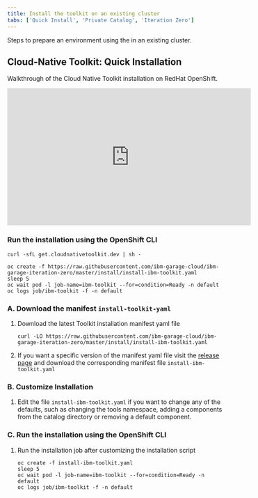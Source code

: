 ```yaml
---
title: Install the toolkit on an existing cluster
tabs: ['Quick Install', 'Private Catalog', 'Iteration Zero']
---
```



<PageDescription>

Steps to prepare an environment using the <Globals name="shortName" /> in an existing cluster.

</PageDescription>

## Cloud-Native Toolkit: Quick Installation

Walkthrough of the Cloud Native Toolkit installation on RedHat OpenShift.

<iframe width="560" height="315" src="https://www.youtube.com/embed/97s_uredoSw" frameborder="0" allow="accelerometer; autoplay; clipboard-write; encrypted-media; gyroscope; picture-in-picture" allowfullscreen></iframe>

<Tabs>

<Tab label="Default" open="true">

### Run the installation using the OpenShift CLI

<Accordion align="start">

<AccordionItem title="Linux or MacOS" open>

```shell script
curl -sfL get.cloudnativetoolkit.dev | sh -
```

</AccordionItem>

<AccordionItem title="Windows Users">

```shell script
oc create -f https://raw.githubusercontent.com/ibm-garage-cloud/ibm-garage-iteration-zero/master/install/install-ibm-toolkit.yaml
sleep 5
oc wait pod -l job-name=ibm-toolkit --for=condition=Ready -n default
oc logs job/ibm-toolkit -f -n default

```

</AccordionItem>

</Accordion>

</Tab>

<Tab label="Customize" open="true">

### A. Download the manifest `install-toolkit-yaml`

1. Download the latest Toolkit installation manifest yaml file
    ```shell script
    curl -LO https://raw.githubusercontent.com/ibm-garage-cloud/ibm-garage-iteration-zero/master/install/install-ibm-toolkit.yaml
    ```
1. If you want a specific version of the manifest yaml file visit the [release page](https://github.com/ibm-garage-cloud/ibm-garage-iteration-zero/releases) and download the corresponding manifest file `install-ibm-toolkit.yaml
`

### B. Customize Installation

1.  Edit the file `install-ibm-toolkit.yaml` if you want to change any of the defaults, such as changing the tools namespace, adding a components from the catalog directory or removing a default component.

### C. Run the installation using the OpenShift CLI

1. Run the installation job after customizing the installation script
    ```shell script
    oc create -f install-ibm-toolkit.yaml
    sleep 5
    oc wait pod -l job-name=ibm-toolkit --for=condition=Ready -n default
    oc logs job/ibm-toolkit -f -n default

    ```

</Tab>

</Tabs>



